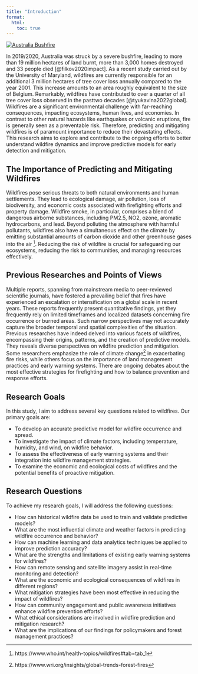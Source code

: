 ```yaml
---
title: "Introduction"
format:
  html:
    toc: true
---
```


[![Australia Bushfire](images/AustraliaBushfire.png)](https://www.bbc.com/news/in-pictures-50971879)

In 2019/2020, Australia was struck by a severe bushfire, leading to more than 19 million hectares of land burnt, more than 3,000 homes destroyed and 33 people died [@filkov2020impact]. As a recent study carried out by the University of Maryland, wildfires are currently responsible for an additional 3 million hectares of tree cover loss annually compared to the year 2001. This increase amounts to an area roughly equivalent to the size of Belgium. Remarkably, wildfires have contributed to over a quarter of all tree cover loss observed in the pasttwo decades [@tyukavina2022global]. Wildfires are a significant environmental challenge with far-reaching consequences, impacting ecosystems, human lives, and economies. In contrast to other natural hazards like earthquakes or volcanic eruptions, fire is generally seen as a preventable risk. Therefore, predicting and mitigating wildfires is of paramount importance to reduce their devastating effects. This research aims to explore and contribute to the ongoing efforts to better understand wildfire dynamics and improve predictive models for early detection and mitigation.

## The Importance of Predicting and Mitigating Wildfires

Wildfires pose serious threats to both natural environments and human settlements. They lead to ecological damage, air pollution, loss of biodiversity, and economic costs associated with firefighting efforts and property damage. Wildfire smoke, in particular, comprises a blend of dangerous airborne substances, including PM2.5, NO2, ozone, aromatic hydrocarbons, and lead. Beyond polluting the atmosphere with harmful pollutants, wildfires also have a simultaneous effect on the climate by emitting substantial amounts of carbon dioxide and other greenhouse gases into the air [^1]. Reducing the risk of wildfire is crucial for safeguarding our ecosystems, reducing the risk to communities, and managing resources effectively. 

[^1]: https://www.who.int/health-topics/wildfires#tab=tab_1

## Previous Researches and Points of Views

Multiple reports, spanning from mainstream media to peer-reviewed scientific journals, have fostered a prevailing belief that fires have experienced an escalation or intensification on a global scale in recent years. These reports frequently present quantitative findings, yet they frequently rely on limited timeframes and localized datasets concerning fire occurrence or burned areas. Such narrow perspectives may not accurately capture the broader temporal and spatial complexities of the situation. Previous researches have indeed delved into various facets of wildfires, encompassing their origins, patterns, and the creation of predictive models. They reveals diverse perspectives on wildfire prediction and mitigation. Some researchers emphasize the role of climate change[^2] in exacerbating fire risks, while others focus on the importance of land management practices and early warning systems. There are ongoing debates about the most effective strategies for firefighting and how to balance prevention and response efforts.

[^2]: https://www.wri.org/insights/global-trends-forest-fires

## Research Goals

In this study, I aim to address several key questions related to wildfires. Our primary goals are:

- To develop an accurate predictive model for wildfire occurrence and spread.
- To investigate the impact of climate factors, including temperature, humidity, and wind, on wildfire behavior.
- To assess the effectiveness of early warning systems and their integration into wildfire management strategies.
- To examine the economic and ecological costs of wildfires and the potential benefits of proactive mitigation.

## Research Questions

To achieve my research goals, I will address the following questions:

- How can historical wildfire data be used to train and validate predictive models?
- What are the most influential climate and weather factors in predicting wildfire occurrence and behavior?
- How can machine learning and data analytics techniques be applied to improve prediction accuracy?
- What are the strengths and limitations of existing early warning systems for wildfires?
- How can remote sensing and satellite imagery assist in real-time monitoring and detection?
- What are the economic and ecological consequences of wildfires in different regions?
- What mitigation strategies have been most effective in reducing the impact of wildfires?
- How can community engagement and public awareness initiatives enhance wildfire prevention efforts?
- What ethical considerations are involved in wildfire prediction and mitigation research?
- What are the implications of our findings for policymakers and forest management practices?
